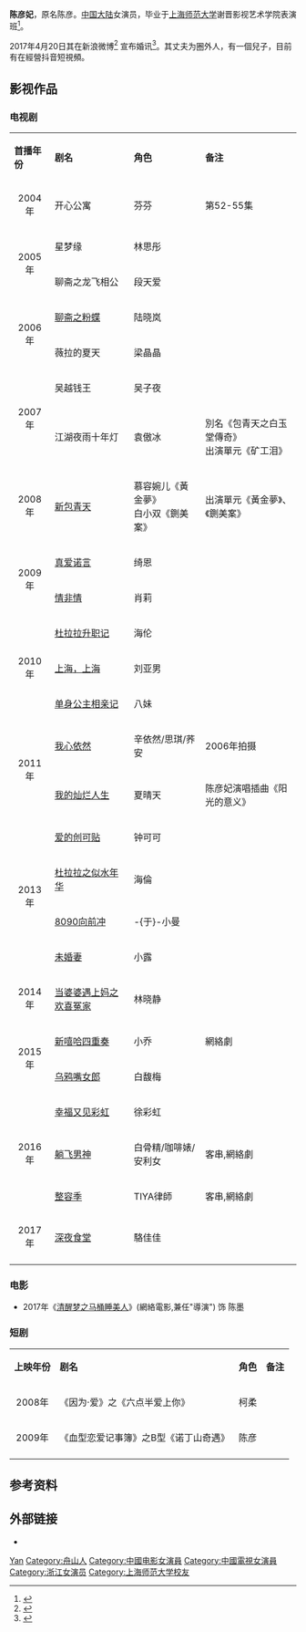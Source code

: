{{艺人
| 姓名 = 陈彦妃
| 类型 = 女演员
| 图片 = 
| 民族 = [[漢族|漢族]]
| 图片简介 =
| 罗马拼音 =Chen Yan Fei
| 英文名 = Yedda
| 昵称 = 
| 国籍 = {{PRC}}
| 出生日期 = {{Birth date and age|1984|2|4}}
| 出生地点 = {{CHN}}[[浙江省|浙江省]][[舟山市|舟山市]]
| 职业 = [[演员|演员]]
| 语言 = 普通话、英文、粤语
| 教育程度 = [[上海师范大学|上海师范大学]]谢晋影视艺术学院
| 經紀公司 = 展杰文化
| 音乐类型 = 
| 代表作 = 
| imdb = 5394802
}}

'''陈彦妃'''{{BD|1984年|2月4日|catIdx=C陈}}，原名陈彦。[[中国大陆|中国大陆]]女演员，毕业于[[上海师范大学|上海师范大学]]谢晋影视艺术学院表演班<ref>{{cite news | title=陈彦妃形象大颠覆 《创可贴》成"治愈系女孩" | url=http://et.21cn.com/gundong/etscroll/a/2013/0404/11/20932740.shtml | publisher=21CN | date=2013-04-04 }}{{Dead link|date=2018年7月 |bot=InternetArchiveBot |fix-attempted=yes }}</ref>。

2017年4月20日其在新浪微博<ref>{{Cite web |url=http://weibo.com/yeddachen?refer_flag=1001030101_&is_hot=1&noscale_head=1#_0 |title=陈彦妃新浪微博 |accessdate=2017-04-23 |archive-date=2019-07-13 |archive-url=https://web.archive.org/web/20190713203838/https://passport.weibo.com/visitor/visitor?entry=miniblog&a=enter&url=https%3A%2F%2Fweibo.com%2Fyeddachen%3Frefer_flag%3D1001030101_&is_hot=1&noscale_head=1&domain=.weibo.com&ua=php-sso_sdk_client-0.6.28&_rand=1563050317.4076#_0 |dead-url=no }}</ref>
宣布婚讯<ref>{{Cite web |url=http://gd.qq.com/a/20170421/024689.htm# |title=陈彦妃在微博晒出婚纱照和结婚证宣布大婚喜讯! |access-date=2017-04-23 |archive-url=https://web.archive.org/web/20170423161707/http://gd.qq.com/a/20170421/024689.htm# |archive-date=2017-04-23 |dead-url=yes }}</ref>。其丈夫为圈外人，有一個兒子，目前有在經營抖音短視頻。

==影视作品==
=== 电视剧 ===
{| class="wikitable"
|- style="background:pink; color:black" align="center"
|'''首播年份'''||'''剧名'''||'''角色'''||'''备注'''
|-
|rowspan="1" |<center>2004年||开心公寓 ||芬芬||第52-55集
|-
|rowspan="2" |<center>2005年||星梦缘 ||林思彤||
|-
|聊斋之龙飞相公||段天爱||
|-
|rowspan="2" |<center>2006年||[[聊斋之粉蝶|聊斋之粉蝶]] ||陆晓岚||
|-
|薇拉的夏天||梁晶晶||
|-
|rowspan="2" |<center>2007年||吴越钱王 ||吴子夜||
|-
|江湖夜雨十年灯||袁傲冰||別名《包青天之白玉堂傳奇》<br /> 出演單元《矿工泪》
|-
|rowspan="1" |<center>2008年||[[包青天_(2008年電視劇)|新包青天]] ||慕容婉儿《黃金夢》<br />白小双《鍘美案》||出演單元《黃金夢》、《鍘美案》
|-
|rowspan="2" |<center>2009年||[[真爱诺言|真爱诺言]]||绮恩||
|-
|[[情非情|情非情]]||肖莉||
|-
|rowspan="3" |<center>2010年||[[杜拉拉升职记_(电视剧)|杜拉拉升职记]] ||海伦||
|-
|[[上海，上海|上海，上海]]||刘亚男||
|-
|[[单身公主相亲记|单身公主相亲记]]||八妹||
|-
|rowspan="2" |<center>2011年||[[我心依然|我心依然]] ||辛依然/思琪/荞安||2006年拍摄
|-
|[[我的灿烂人生|我的灿烂人生]]||夏晴天||陈彦妃演唱插曲《阳光的意义》
|-
|rowspan="4" |<center>2013年||[[爱的创可贴|爱的创可贴]] ||钟可可||
|-
|[[杜拉拉之似水年华|杜拉拉之似水年华]]||海倫||
|-
|[[8090向前冲|8090向前冲]]||-{于}-小曼||
|-
|[[未婚妻_(电视剧)|未婚妻]]||小露||
|-
|rowspan="1" |<center>2014年||[[当婆婆遇上妈之欢喜冤家|当婆婆遇上妈之欢喜冤家]]||林晓静  ||
|-
|rowspan="2"|<center>2015年||  [[新嘻哈四重奏|新嘻哈四重奏]]  ||  小乔 ||  網絡劇
|-
|  [[乌鸦嘴女郎|乌鸦嘴女郎]]  ||   白馥梅||  
|-
|rowspan="3"|<center>2016年||  [[幸福又见彩虹|幸福又见彩虹]]  ||徐彩虹   ||  
|-
|   [[躺飞男神|躺飞男神]] ||  白骨精/咖啡婊/安利女 ||  客串,網絡劇
|-
|   [[整容季|整容季]] ||  TIYA律師 ||  客串,網絡劇
|-
|rowspan="1" |<center>2017年||[[深夜食堂_(亚洲华语版)|深夜食堂]]||駱佳佳 ||
|-
|}

=== 电影 ===
* 2017年《[[清醒梦之马桶睡美人|清醒梦之马桶睡美人]]》(網絡電影,兼任"導演") 饰 陈墨

=== 短剧 ===
{| class="wikitable"
|- style="background:pink; color:black" align="center"
| '''上映年份''' ||  '''剧名''' || '''角色''' ||'''备注'''
|-
|<center>2008年||《因为·爱》之《六点半爱上你》 ||柯柔||
|-
|<center>2009年||《血型恋爱记事簿》之B型《诺丁山奇遇》 ||陈彦||
|-
|}

==参考资料==
{{Reflist}}

== 外部链接 ==
* {{Sinaweibo|yeddachen}}

{{DEFAULTSORT:Chen yanfei}}
[[Category:陈姓|Yan]]
[[Category:舟山人|Category:舟山人]]
[[Category:中國电影女演員|Category:中國电影女演員]]
[[Category:中國電視女演員|Category:中國電視女演員]]
[[Category:浙江女演员|Category:浙江女演员]]
[[Category:上海师范大学校友|Category:上海师范大学校友]]